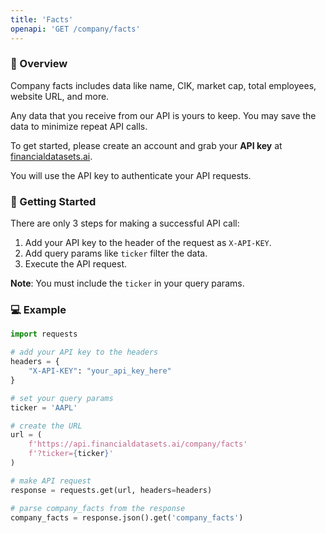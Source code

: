 ```yaml
---
title: 'Facts'
openapi: 'GET /company/facts'
---
```


### 👋  Overview
Company facts includes data like name, CIK, market cap, total employees, website URL, and more.

Any data that you receive from our API is yours to keep. You may save the data to minimize repeat API calls.

To get started, please create an account and grab your <b>API key</b> at [financialdatasets.ai](https://financialdatasets.ai).

You will use the API key to authenticate your API requests.

###  🚀  Getting Started
There are only 3 steps for making a successful API call:
1. Add your API key to the header of the request as `X-API-KEY`.
2. Add query params like `ticker` filter the data.
3. Execute the API request.

**Note**: You must include the `ticker` in your query params.

### 💻  Example

```python Company Facts
import requests

# add your API key to the headers
headers = {
    "X-API-KEY": "your_api_key_here"
}

# set your query params
ticker = 'AAPL'

# create the URL
url = (
    f'https://api.financialdatasets.ai/company/facts'
    f'?ticker={ticker}'
)

# make API request
response = requests.get(url, headers=headers)

# parse company_facts from the response
company_facts = response.json().get('company_facts')
```